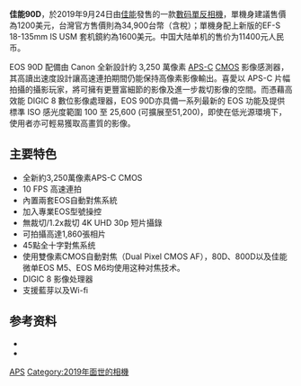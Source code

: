 {{Infobox camera
 |model = [[Canon_EOS|Canon EOS]] 90D
 |image = 
 |image_size =300px
 |image_alt =
 |maker = 
 |type = [[數位單眼相機|數位單眼相機]]
 |sensor = 
 |sensor_type = [[CMOS|CMOS]]
 |sensor_size = 22.5 x 15 mm ([[APS-C|APS-C]])
 |res = 6960 × 4640  ( 每个像素点边长3.27μm) (3250万有效像素)
 |iproc = [[DiG!C|DIGIC 8]]
 |lens = [[佳能EF接環鏡頭|佳能EF接環鏡頭]]、[[佳能EF-S接環鏡頭|佳能EF-S接環鏡頭]]
 |viewfinder = 100%视野覆盖率的眼平五棱镜光学取景器 0.95×放大倍率 / [[Live_preview|实时取景]] LCD
 |storage = [[Secure_Digital|SD]]/SDHC/SDXC card (兼容UHS-II及UHS-I制式)
 |shutter = 电子控制纵走式[[焦平面快门|焦平面快门]]
 |shutterRange = 最高1/8000 s – 30 s, Bulb; [[閃燈同步速度|闪光同步速度]]为 1/250 s
 |metering = 取景器拍摄：使用约22万像素 RGB+红外 测光感应器、216分区（18×12）[Through-the-lens|TTL]]全开光圈测光，实时显示拍摄/短片拍摄：使用图像感应器进行实时测光，384分区（24×16）测光
 |emode = 基础拍摄区：场景智能自动、特殊场景模式、创意滤镜模式；创意拍摄区：程序自动曝光、快门优先自动曝光、光圈优先自动曝光、手动曝光、B门曝光、自定义拍摄模式（C1、C2）
 |mmode = Evaluative, Partial, Spot, Centre-weighted Average
 |farea = 45点全十字对焦系统
 |fmode = 单次伺服对焦，人工智能伺服对焦，连续伺服对焦，实时取景对焦 (FlexiZone - Multi, FlexiZone - Single, Face detection, Movie Servo)
 |cont = 使用取景器拍摄时最高约10张/秒，使用实时显示拍摄时最高约11张/秒
 |speedRange = 100–25600，可扩展至H（相当于ISO 51200）
 |rearLCD = 3.0" (7.7 cm) 104万画点的TFT液晶显示屏
 |flbkt = N/A
 |fcbkt = N/A
 |WB = 自动（氛围优先)、自动（白色优先)、预设（日光、阴影、阴天、钨丝灯、白色荧光灯、闪光灯）、用户自定义、色温（约2500-10000K），具备白平衡校正 ※支持闪光色温信息传输
 |wbbkt = 支持
 |flash = [[佳能EOS系列|E-TTL II型]] 自動閃光、手動閃光
 |dimensions = 140.7 x 104.8 x 76.8 mm (5.54 × 4.13 × 3.02″) (W × H × D)
 |weight = {{cvt|619|g|oz}} (仅机身)
 |battery = [[鋰離子電池|Li-Ion]] LP-E6N / LP-E6 型可充电电池(1865 mAh); 续航时间1800张 ([[相機和影像產品協會|CIPA]] rating)
 |obp = 
 |madeIn = [[Japan|Japan]]
 |price = US$1200
}}

'''佳能90D'''，於2019年9月24日由[[佳能|佳能]]發售的一款[[數码單反相機|數码單反相機]]，單機身建議售價為1200美元，台灣官方售價則為34,900台幣（含稅）；單機身配上新版的EF-S 18-135mm IS USM 套机鏡約為1600美元。中国大陆单机的售价为11400元人民币。

EOS 90D 配備由 Canon 全新設計約 3,250 萬像素 [[APS-C|APS-C]] [[CMOS|CMOS]] 影像感測器，其高讀出速度設計讓高速連拍期間仍能保持高像素影像輸出。喜愛以 APS-C 片幅拍攝的攝影玩家，將可擁有更豐富細節的影像及進一步裁切影像的空間。而憑藉高效能 DIGIC 8 數位影像處理器，EOS 90D亦具備一系列最新的 EOS 功能及提供標準 ISO 感光度範圍 100 至 25,600 (可擴展至51,200)，即使在低光源環境下，使用者亦可輕易獲取高畫質的影像。

==主要特色==
*全新約3,250萬像素APS-C CMOS
*10 FPS 高速連拍
*內置兩套EOS自動對焦系統
*加入專業EOS型號操控
*無裁切/1.2x裁切 4K UHD 30p 短片攝錄
*可拍攝高達1,860張相片
*45點全十字對焦系统
*使用雙像素CMOS自動對焦（Dual Pixel CMOS AF），80D、800D以及佳能微单EOS M5、EOS M6均使用这种对焦技术。
*DIGIC 8 影像处理器
*支援藍芽以及Wi-fi

== 参考资料 ==
{{reflist}}
*{{Cite web|url=https://store.canon.com.tw/products/eos-90d|title=佳能（台灣）-EOS數位單反相機 － EOS 90D － 規格/配件 － 產品规格|3=|work=store.canon.com.tw|archive-url=https://web.archive.org/web/20210305000556/https://store.canon.com.tw/products/eos-90d|archive-date=2021-03-05|dead-url=yes|access-date=2021-02-27}}
*{{Cite web|url=https://production.xitek.com/product-a-basic-id-12162-prod_from-3.html|title=佳能 EOS 90D 综述 ||work=production.xitek.com|archive-url=https://production.xitek.com/product-a-basic-id-12162-prod_from-3.html|archive-date=2019-09-24|dead-url=yes}}

{{Canon DSLR cameras}}
{{DSLR cameras with movie mode}}

[[Category:佳能數位單眼相機|APS]]
[[Category:2019年面世的相機|Category:2019年面世的相機]]